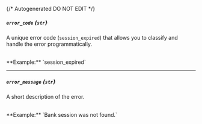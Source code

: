 {/* Autogenerated DO NOT EDIT  */}
##### `error_code` *{`str`}*
A unique error code (`session_expired`) that allows you to classify and handle the error programmatically.

<br/>
**Example:** `session_expired`

---
##### `error_message` *{`str`}*
A short description of the error.

<br/>
**Example:** `Bank session was not found.`


